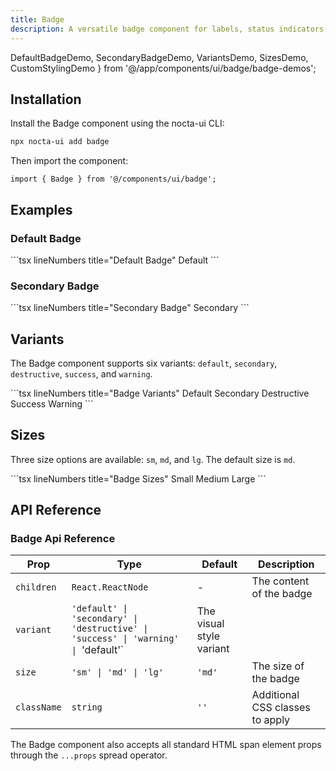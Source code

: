 ```yaml
---
title: Badge
description: A versatile badge component for labels, status indicators, and tags with multiple variants, sizes and dark mode support
---
```


  DefaultBadgeDemo,
  SecondaryBadgeDemo,
  VariantsDemo,
  SizesDemo,
  CustomStylingDemo
} from '@/app/components/ui/badge/badge-demos';

## Installation
<Steps>
<Step>
Install the Badge component using the nocta-ui CLI:

```bash lineNumbers title="Terminal"
npx nocta-ui add badge
```
</Step>
<Step>
Then import the component:

```tsx lineNumbers title="Import"
import { Badge } from '@/components/ui/badge';
```
</Step>
</Steps>

## Examples

### Default Badge

<DocsTabs defaultValue="preview">
  <DocsTab value="preview" lineNumbers title="Preview">
    <DefaultBadgeDemo />
  </DocsTab>
  <DocsTab value="code" lineNumbers title="Code">
    ```tsx lineNumbers title="Default Badge"
    <Badge>Default</Badge>
    ```
  </DocsTab>
</DocsTabs>

### Secondary Badge

<DocsTabs defaultValue="preview">
  <DocsTab value="preview" lineNumbers title="Preview">
    <SecondaryBadgeDemo />
  </DocsTab>
  <DocsTab value="code" lineNumbers title="Code">
    ```tsx lineNumbers title="Secondary Badge"
    <Badge variant="secondary">Secondary</Badge>
    ```
  </DocsTab>
</DocsTabs>

## Variants

The Badge component supports six variants: `default`, `secondary`, `destructive`, `success`, and `warning`.

<DocsTabs defaultValue="preview">
  <DocsTab value="preview" lineNumbers title="Preview">
    <VariantsDemo />
  </DocsTab>
  <DocsTab value="code" lineNumbers title="Code">
    ```tsx lineNumbers title="Badge Variants"
    <Badge variant="default">Default</Badge>
    <Badge variant="secondary">Secondary</Badge>
    <Badge variant="destructive">Destructive</Badge>
    <Badge variant="success">Success</Badge>
    <Badge variant="warning">Warning</Badge>
    ```
  </DocsTab>
</DocsTabs>

## Sizes

Three size options are available: `sm`, `md`, and `lg`. The default size is `md`.

<DocsTabs defaultValue="preview">
  <DocsTab value="preview" lineNumbers title="Preview">
    <SizesDemo />
  </DocsTab>
  <DocsTab value="code" lineNumbers title="Code">
    ```tsx lineNumbers title="Badge Sizes"
    <Badge size="sm">Small</Badge>
    <Badge size="md">Medium</Badge>
    <Badge size="lg">Large</Badge>
    ```
  </DocsTab>
</DocsTabs>

## API Reference

### Badge Api Reference

| Prop | Type | Default | Description |
|------|------|---------|-------------|
| `children` | `React.ReactNode` | - | The content of the badge |
| `variant` | `'default' \| 'secondary' \| 'destructive' \| 'success' \| 'warning' \| `'default'` | The visual style variant |
| `size` | `'sm' \| 'md' \| 'lg'` | `'md'` | The size of the badge |
| `className` | `string` | `''` | Additional CSS classes to apply |

The Badge component also accepts all standard HTML span element props through the `...props` spread operator.
